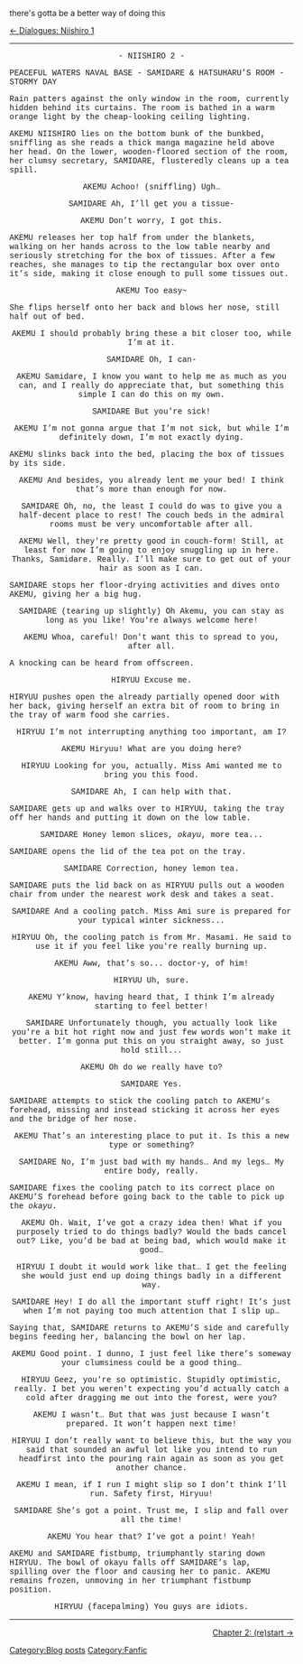 there's gotta be a better way of doing this

[http://kancolle.wikia.com/wiki/User_blog:ToastSoul/Dialogues:_Niishiro_1 ← Dialogues: Niishiro 1]

----
<font face="Courier">
<div align="center">- NIISHIRO 2 -</div>


PEACEFUL WATERS NAVAL BASE - SAMIDARE & HATSUHARU’S ROOM - STORMY DAY

Rain patters against the only window in the room, currently hidden behind its curtains. The room is bathed in a warm orange light by the cheap-looking ceiling lighting.

AKEMU NIISHIRO lies on the bottom bunk of the bunkbed, sniffling as she reads a thick manga magazine held above her head. On the lower, wooden-floored section of the room, her clumsy secretary, SAMIDARE, flusteredly cleans up a tea spill.

<div align="center"><poem>

AKEMU
Achoo!
(sniffling)
Ugh…

SAMIDARE
Ah, I’ll get you a tissue-

AKEMU
Don’t worry, I got this.
</poem>
</div>


AKEMU releases her top half from under the blankets, walking on her hands across to the low table nearby and seriously stretching for the box of tissues. After a few reaches, she manages to tip the rectangular box over onto it’s side, making it close enough to pull some tissues out.

<div align="center"><poem>

AKEMU
Too easy~
</poem>
</div>


She flips herself onto her back and blows her nose, still half out of bed.

<div align="center"><poem>

AKEMU
I should probably bring these a bit closer too, while I’m at it.

SAMIDARE
Oh, I can-

AKEMU
Samidare, I know you want to help me as much as you can, and I really do appreciate that, but something this simple I can do this on my own.

SAMIDARE
But you're sick!

AKEMU
I’m not gonna argue that I’m not sick, but while I’m definitely down, I’m not exactly dying.
</poem>
</div>


AKEMU slinks back into the bed, placing the box of tissues by its side.

<div align="center"><poem>

AKEMU
And besides, you already lent me your bed! I think that’s more than enough for now.

SAMIDARE
Oh, no, the least I could do was to give you a half-decent place to rest! The couch beds in the admiral rooms must be very uncomfortable after all.

AKEMU
Well, they're pretty good in couch-form!
Still, at least for now I’m going to enjoy snuggling up in here. Thanks, Samidare. Really.
I’ll make sure to get out of your hair as soon as I can.
</poem>
</div>


SAMIDARE stops her floor-drying activities and dives onto AKEMU, giving her a big hug.

<div align="center"><poem>

SAMIDARE
(tearing up slightly)
Oh Akemu, you can stay as long as you like! You're always welcome here!

AKEMU
Whoa, careful! Don't want this to spread to you, after all.
</poem>
</div>


A knocking can be heard from offscreen.

<div align="center"><poem>

HIRYUU
Excuse me.

</poem>
</div>


HIRYUU pushes open the already partially opened door with her back, giving herself an extra bit of room to bring in the tray of warm food she carries.

<div align="center"><poem>

HIRYUU
I’m not interrupting anything too important, am I?

AKEMU
Hiryuu! What are you doing here?

HIRYUU
Looking for you, actually. Miss Ami wanted me to bring you this food.

SAMIDARE
Ah, I can help with that.
</poem>
</div>


SAMIDARE gets up and walks over to HIRYUU, taking the tray off her hands and putting it down on the low table.

<div align="center"><poem>

SAMIDARE 
Honey lemon slices, ''okayu'', more tea...
</poem>
</div>


SAMIDARE opens the lid of the tea pot on the tray.

<div align="center"><poem>

SAMIDARE
Correction, honey lemon tea.
</poem>
</div>


SAMIDARE puts the lid back on as HIRYUU pulls out a wooden chair from under the nearest work desk and takes a seat.

<div align="center"><poem>

SAMIDARE
And a cooling patch. Miss Ami sure is prepared for your typical winter sickness...

HIRYUU
Oh, the cooling patch is from Mr. Masami. He said to use it if you feel like you're really burning up.

AKEMU
Aww, that’s so... doctor-y, of him!

HIRYUU
Uh, sure.

AKEMU
Y’know, having heard that, I think I’m already starting to feel better!

SAMIDARE
Unfortunately though, you actually look like you're a bit hot right now and just few words won't make it better. I’m gonna put this on you straight away, so just hold still...

AKEMU
Oh do we really have to?

SAMIDARE
Yes.
</poem>
</div>


SAMIDARE attempts to stick the cooling patch to AKEMU’s forehead, missing and instead sticking it across her eyes and the bridge of her nose.

<div align="center"><poem>

AKEMU
That’s an interesting place to put it. Is this a new type or something?

SAMIDARE
No, I’m just bad with my hands… And my legs… My entire body, really.
</poem>
</div>


SAMIDARE fixes the cooling patch to its correct place on AKEMU’S forehead before going back to the table to pick up the ''okayu''.

<div align="center"><poem>

AKEMU
Oh. Wait, I’ve got a crazy idea then! What if you purposely tried to do things badly? Would the bads cancel out? Like, you’d be bad at being bad, which would make it good…

HIRYUU
I doubt it would work like that… I get the feeling she would just end up doing things badly in a different way.

SAMIDARE
Hey! I do all the important stuff right! It’s just when I’m not paying too much attention that I slip up…
</poem>
</div>


Saying that, SAMIDARE returns to AKEMU’S side and carefully begins feeding her, balancing the bowl on her lap.

<div align="center"><poem>

AKEMU
Good point. I dunno, I just feel like there’s someway your clumsiness could be a good thing…

HIRYUU
Geez, you're so optimistic. Stupidly optimistic, really. I bet you weren't expecting you’d actually catch a cold after dragging me out into the forest, were you?

AKEMU
I wasn’t… But that was just because I wasn’t prepared. It won’t happen next time!

HIRYUU
I don’t really want to believe this, but the way you said that sounded an awful lot like you intend to run headfirst into the pouring rain again as soon as you get another chance.

AKEMU
I mean, if I run I might slip so I don’t think I’ll run. Safety first, Hiryuu!

SAMIDARE
She’s got a point. Trust me, I slip and fall over all the time!

AKEMU
You hear that? I’ve got a point! Yeah!
</poem>
</div>


AKEMU and SAMIDARE fistbump, triumphantly staring down HIRYUU. The bowl of okayu falls off SAMIDARE’s lap, spilling over the floor and causing her to panic. AKEMU remains frozen, unmoving in her triumphant fistbump position.

<div align="center"><poem>

HIRYUU
(facepalming)
You guys are idiots.
</poem>
</div></font>



----



<div style="text-align: right;"> [http://kancolle.wikia.com/wiki/User_blog:ToastSoul/Winter_Winds Chapter 2: (re)start →]
</div>
[[Category:Blog posts]]
[[Category:Fanfic]]